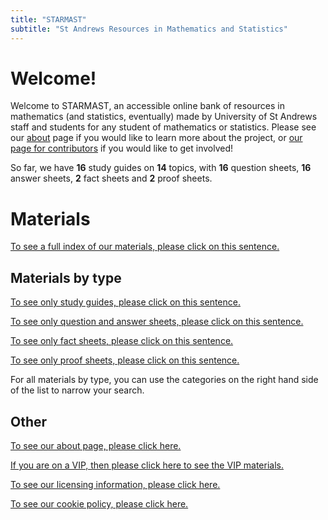 ```yaml
---
title: "STARMAST"
subtitle: "St Andrews Resources in Mathematics and Statistics"
---
```


# Welcome!

Welcome to STARMAST, an accessible online bank of resources in mathematics (and statistics, eventually) made by University of St Andrews staff and students for any student of mathematics or statistics. Please see our [about](about.qmd) page if you would like to learn more about the project, or [our page for contributors](contribs.qmd) if you would like to get involved!

So far, we have **16** study guides on **14** topics, with **16** question sheets, **16** answer sheets, **2** fact sheets and **2** proof sheets.

# Materials {-}

[To see a full index of our materials, please click on this sentence.](fullindex.qmd)

## Materials by type {-}

[To see only study guides, please click on this sentence.](studyguidelist.qmd)

[To see only question and answer sheets, please click on this sentence.](qalist.qmd)

[To see only fact sheets, please click on this sentence.](fslist.qmd)

[To see only proof sheets, please click on this sentence.](pslist.qmd)

For all materials by type, you can use the categories on the right hand side of the list to narrow your search.

## Other  {-}

[To see our about page, please click here.](about.qmd)

[If you are on a VIP, then please click here to see the VIP materials.](VIP.qmd)

[To see our licensing information, please click here.](license.qmd)

[To see our cookie policy, please click here.](cookies.qmd)